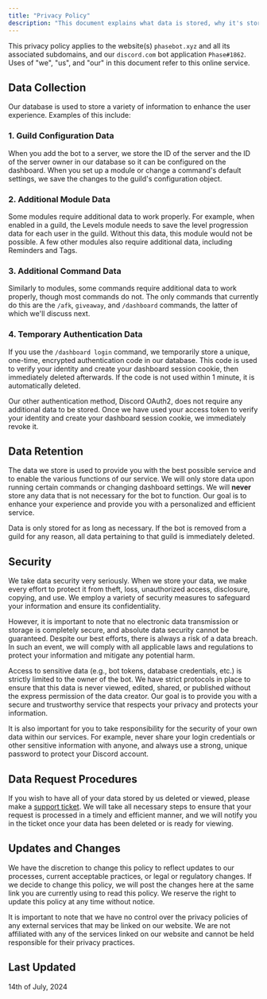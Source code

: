 ```yaml
---
title: "Privacy Policy"
description: "This document explains what data is stored, why it's stored, how long it's stored for, how it's kept safe, and the process of viewing and deleting it."
---
```


This privacy policy applies to the website(s) `phasebot.xyz` and all its associated subdomains, and our `discord.com` bot application `Phase#1862`. Uses of "we", "us", and "our" in this document refer to this online service.

## Data Collection

Our database is used to store a variety of information to enhance the user experience. Examples of this include:

### 1. Guild Configuration Data

When you add the bot to a server, we store the ID of the server and the ID of the server owner in our database so it can be configured on the dashboard. When you set up a module or change a command's default settings, we save the changes to the guild's configuration object.

### 2. Additional Module Data

Some modules require additional data to work properly. For example, when enabled in a guild, the Levels module needs to save the level progression data for each user in the guild. Without this data, this module would not be possible. A few other modules also require additional data, including Reminders and Tags.

### 3. Additional Command Data

Similarly to modules, some commands require additional data to work properly, though most commands do not. The only commands that currently do this are the `/afk`, `giveaway`, and `/dashboard` commands, the latter of which we'll discuss next.

### 4. Temporary Authentication Data

If you use the `/dashboard login` command, we temporarily store a unique, one-time, encrypted authentication code in our database. This code is used to verify your identity and create your dashboard session cookie, then immediately deleted afterwards. If the code is not used within 1 minute, it is automatically deleted.

Our other authentication method, Discord OAuth2, does not require any additional data to be stored. Once we have used your access token to verify your identity and create your dashboard session cookie, we immediately revoke it.

## Data Retention

The data we store is used to provide you with the best possible service and to enable the various functions of our service. We will only store data upon running certain commands or changing dashboard settings. We will **never** store any data that is not necessary for the bot to function. Our goal is to enhance your experience and provide you with a personalized and efficient service.

Data is only stored for as long as necessary. If the bot is removed from a guild for any reason, all data pertaining to that guild is immediately deleted.

## Security

We take data security very seriously. When we store your data, we make every effort to protect it from theft, loss, unauthorized access, disclosure, copying, and use. We employ a variety of security measures to safeguard your information and ensure its confidentiality.

However, it is important to note that no electronic data transmission or storage is completely secure, and absolute data security cannot be guaranteed. Despite our best efforts, there is always a risk of a data breach. In such an event, we will comply with all applicable laws and regulations to protect your information and mitigate any potential harm.

Access to sensitive data (e.g., bot tokens, database credentials, etc.) is strictly limited to the owner of the bot. We have strict protocols in place to ensure that this data is never viewed, edited, shared, or published without the express permission of the data creator. Our goal is to provide you with a secure and trustworthy service that respects your privacy and protects your information.

It is also important for you to take responsibility for the security of your own data within our services. For example, never share your login credentials or other sensitive information with anyone, and always use a strong, unique password to protect your Discord account.

## Data Request Procedures

If you wish to have all of your data stored by us deleted or viewed, please make a [support ticket](https://phasebot.xyz/redirect/discord). We will take all necessary steps to ensure that your request is processed in a timely and efficient manner, and we will notify you in the ticket once your data has been deleted or is ready for viewing.

## Updates and Changes

We have the discretion to change this policy to reflect updates to our processes, current acceptable practices, or legal or regulatory changes. If we decide to change this policy, we will post the changes here at the same link you are currently using to read this policy. We reserve the right to update this policy at any time without notice.

It is important to note that we have no control over the privacy policies of any external services that may be linked on our website. We are not affiliated with any of the services linked on our website and cannot be held responsible for their privacy practices.

## Last Updated

14th of July, 2024
